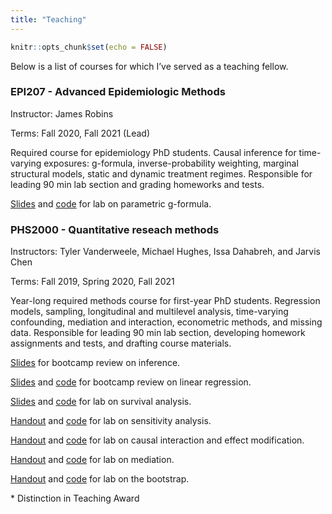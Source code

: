 ```yaml
---
title: "Teaching"
---
```


```r
knitr::opts_chunk$set(echo = FALSE)
```

Below is a list of courses for which I've served as a teaching fellow. 

### EPI207 - Advanced Epidemiologic Methods 

Instructor: James Robins

Terms: Fall 2020, Fall 2021 (Lead)

Required course for epidemiology PhD students. Causal inference for time-varying exposures: g-formula, inverse-probability weighting, marginal structural models, static and dynamic treatment regimes. Responsible for leading 90 min lab section and grading homeworks and tests.

[Slides](files/teaching/lab3_parametric_g_formula.pdf) and [code](files/teaching/lab3_parametric_g_formula_solutions.R) for lab on parametric g-formula.

### PHS2000 - Quantitative reseach methods 

Instructors: Tyler Vanderweele, Michael Hughes, Issa Dahabreh, and Jarvis Chen

Terms: Fall 2019, Spring 2020, Fall 2021

Year-long required methods course for first-year PhD students. Regression models, sampling, longitudinal and multilevel analysis, time-varying confounding, mediation and interaction, econometric methods, and missing data. Responsible for leading 90 min lab section, developing homework assignments and tests, and drafting course materials.

[Slides](files/teaching/inference-slides.html) for bootcamp review on inference.

[Slides](files/teaching/phs_2019_bootcamp_regression.pdf) and [code](files/teaching/regression-summer-camp-2019.zip) for bootcamp review on linear regression.

[Slides](files/teaching/Lab10_survival.html) and [code](files/teaching/Lab10_survival.R) for lab on survival analysis.

[Handout](files/teaching/lab2_sensitivity_analysis_solutions.pdf) and [code](files/teaching/lab2_sensitivity_analysis_code.R) for lab on sensitivity analysis.

[Handout](files/teaching/lab3_interaction_solutions.pdf) and [code](files/teaching/lab3_interaction_code.zip) for lab on causal interaction and effect modification.

[Handout](files/teaching/lab4_mediation_solutions.pdf) and [code](files/teaching/lab4_mediation_code.zip) for lab on mediation.

[Handout](files/teaching/lab6_bootstrap.pdf) and [code](files/teaching/lab6_bootstrap_code.zip) for lab on the bootstrap.

\* Distinction in Teaching Award 
